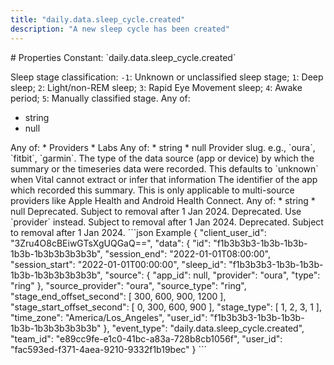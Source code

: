 ```yaml
---
title: "daily.data.sleep_cycle.created"
description: "A new sleep cycle has been created"
---
```


<Info>
<SummaryID />
</Info>
# Properties
<ResponseField name="event_type" type="const string" required="true">
Constant: `daily.data.sleep_cycle.created`
</ResponseField>
<ResponseField name="team_id" type="string" required="true">
</ResponseField>
<ResponseField name="user_id" type="string" required="true">
</ResponseField>
<ResponseField name="client_user_id" type="string" required="true">
</ResponseField>
<ResponseField name="data" type="ClientFacingSleepCycle" required="true">
<Expandable title="ClientFacingSleepCycle" defaultOpen="true">
<ResponseField name="id" type="string" required="true">
</ResponseField>
<ResponseField name="sleep_id" type="string" required="true">
</ResponseField>
<ResponseField name="session_start" type="string" required="true">
</ResponseField>
<ResponseField name="session_end" type="string" required="true">
</ResponseField>
<ResponseField name="stage_start_offset_second" type="integer" required="true">
</ResponseField>
<ResponseField name="stage_end_offset_second" type="integer" required="true">
</ResponseField>
<ResponseField name="stage_type" type="VitalSleepStage[]" required="true">

Sleep stage classification:
`-1`: Unknown or unclassified sleep stage;
`1`: Deep sleep;
`2`: Light/non-REM sleep;
`3`: Rapid Eye Movement sleep;
`4`: Awake period;
`5`: Manually classified stage.
<Expandable title="Item Schema: VitalSleepStage" defaultOpen="true">
</Expandable>
</ResponseField>
<ResponseField name="time_zone" type="anyOf | null">
Any of:
* string
* null
</ResponseField>
<ResponseField name="source_provider" type="anyOf" required="true">
Any of:
* Providers
* Labs
<Expandable title="Providers">
</Expandable>
<Expandable title="Labs">
</Expandable>
</ResponseField>
<ResponseField name="source_type" type="string" required="true">
</ResponseField>
<ResponseField name="source_app_id" type="anyOf | null">
Any of:
* string
* null
</ResponseField>
<ResponseField name="user_id" type="string" required="true">
</ResponseField>
<ResponseField name="source" type="ClientFacingSource" required="true">
<Expandable title="ClientFacingSource" defaultOpen="true">
<ResponseField name="provider" type="string" required="true">
Provider slug. e.g., `oura`, `fitbit`, `garmin`.
</ResponseField>
<ResponseField name="type" type="string | null">
The type of the data source (app or device) by which the summary or the timeseries data were recorded. This defaults to `unknown` when Vital cannot extract or infer that information
</ResponseField>
<ResponseField name="app_id" type="anyOf | null">
The identifier of the app which recorded this summary. This is only applicable to multi-source providers like Apple Health and Android Health Connect.
Any of:
* string
* null
</ResponseField>
<ResponseField name="name" type="string | null" deprecated>
Deprecated. Subject to removal after 1 Jan 2024.
</ResponseField>
<ResponseField name="slug" type="string | null" deprecated>
Deprecated. Use `provider` instead. Subject to removal after 1 Jan 2024.
</ResponseField>
<ResponseField name="logo" type="string | null" deprecated>
Deprecated. Subject to removal after 1 Jan 2024.
</ResponseField>
</Expandable>
</ResponseField>
</Expandable>
</ResponseField>
<ResponseExample>
```json Example
{
  "client_user_id": "3Zru4O8cBEiwGTsXgUQGaQ==",
  "data": {
    "id": "f1b3b3b3-1b3b-1b3b-1b3b-1b3b3b3b3b3b",
    "session_end": "2022-01-01T08:00:00",
    "session_start": "2022-01-01T00:00:00",
    "sleep_id": "f1b3b3b3-1b3b-1b3b-1b3b-1b3b3b3b3b3b",
    "source": {
      "app_id": null,
      "provider": "oura",
      "type": "ring"
    },
    "source_provider": "oura",
    "source_type": "ring",
    "stage_end_offset_second": [
      300,
      600,
      900,
      1200
    ],
    "stage_start_offset_second": [
      0,
      300,
      600,
      900
    ],
    "stage_type": [
      1,
      2,
      3,
      1
    ],
    "time_zone": "America/Los_Angeles",
    "user_id": "f1b3b3b3-1b3b-1b3b-1b3b-1b3b3b3b3b3b"
  },
  "event_type": "daily.data.sleep_cycle.created",
  "team_id": "e89cc9fe-e1c0-41bc-a83a-728b8cb1056f",
  "user_id": "fac593ed-f371-4aea-9210-9332f1b19bec"
}
```
</ResponseExample>
